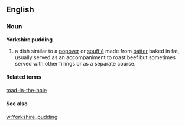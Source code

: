 ==English==
===Noun===
'''Yorkshire pudding'''

#a dish similar to a [[popover]] or [[soufflé]] made from [[batter]] baked in fat, usually served as an accompaniment to roast beef but sometimes served with other fillings or as a separate course.

====Related terms====
[[toad-in-the-hole]]

====See also====
[[w:Yorkshire_pudding]]